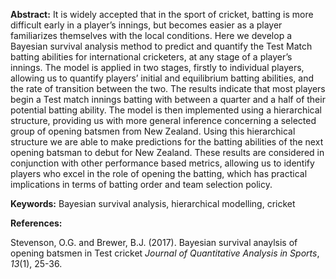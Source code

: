 <span>**Abstract:**</span> It is widely accepted that in the sport of
cricket, batting is more difficult early in a player’s innings, but
becomes easier as a player familiarizes themselves with the local
conditions. Here we develop a Bayesian survival analysis method to
predict and quantify the Test Match batting abilities for international
cricketers, at any stage of a player’s innings. The model is applied in
two stages, firstly to individual players, allowing us to quantify
players’ initial and equilibrium batting abilities, and the rate of
transition between the two. The results indicate that most players begin
a Test match innings batting with between a quarter and a half of their
potential batting ability. The model is then implemented using a
hierarchical structure, providing us with more general inference
concerning a selected group of opening batsmen from New Zealand. Using
this hierarchical structure we are able to make predictions for the
batting abilities of the next opening batsman to debut for New Zealand.
These results are considered in conjunction with other performance based
metrics, allowing us to identify players who excel in the role of
opening the batting, which has practical implications in terms of
batting order and team selection policy.

<span>**Keywords:**</span> Bayesian survival analysis, hierarchical
modelling, cricket

<span>**References:**</span>

Stevenson, O.G. and Brewer, B.J. (2017). Bayesian survival anaylsis of
opening batsmen in Test cricket *Journal of Quantitative Analysis in
Sports*, *13*(1), 25-36.
